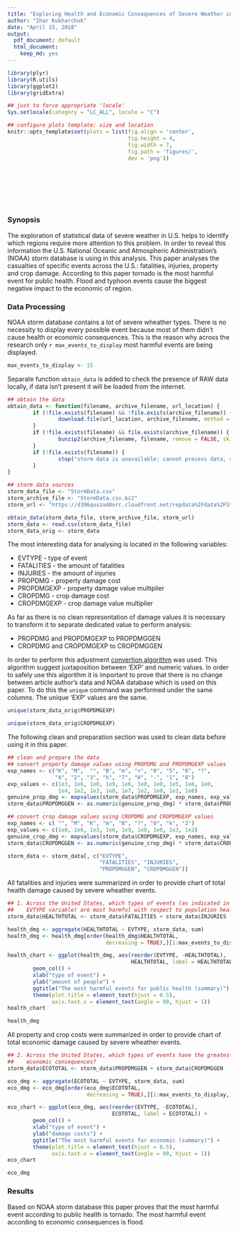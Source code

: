 ```yaml
---
title: "Exploring Health and Economic Consequences of Severe Weather in U.S."
author: "Ihar Kukharchuk"
date: "April 15, 2018"
output:
  pdf_document: default
  html_document:
    keep_md: yes
---
```


```r
library(plyr)
library(R.utils)
library(ggplot2)
library(gridExtra)

## just to force appropriate 'locale'
Sys.setlocale(category = "LC_ALL", locale = "C")

## configure plots template: size and location
knitr::opts_template$set(plots = list(fig.align = 'center',
                                      fig.height = 4,
                                      fig.width = 7,
                                      fig.path = 'figures/',
                                      dev = 'png'))
```

```r
```
```r
```
```r
```
```r
```
```r
```
```r
```
```r
```

### Synopsis
The exploration of statistical data of severe weather in U.S. helps to identify
which regions require more attention to this problem. In order to reveal this
information the U.S. National Oceanic and Atmospheric Administration's (NOAA)
storm database is using in this analysis. This paper analyses the casualties of
specific events across the U.S.: fatalities, injuries, property and crop damage.
According to this paper tornado is the most harmful event for public health.
Flood and typhoon events cause the biggest negative impact to the economic
of region.

### Data Processing

NOAA storm database contains a lot of severe wheather types. There is no
necessity to display every possible event because most of them didn't cause
health or economic consequences. This is the reason why across the research
only `r max_events_to_display` most harmful events are being displayed.

```r
max_events_to_display <- 15
```

Separate function `obtain_data` is added to check the presence of RAW data
locally, if data isn't present it will be loaded from the internet.

```r
## obtain the data
obtain_data <- function(filename, archive_filename, url_location) {
        if (!file.exists(filename) && !file.exists(archive_filename)) {
                download.file(url_location, archive_filename, method = "auto")
        }
        if (!file.exists(filename) && file.exists(archive_filename)) {
                bunzip2(archive_filename, filename, remove = FALSE, skip = TRUE)
        }
        if (!file.exists(filename)) {
                stop("storm data is unavailable: cannot process data, stop")
        }
}

## storm data sources
storm_data_file <- "StormData.csv"
storm_archive_file <- "StormData.csv.bz2"
storm_url <- "https://d396qusza40orc.cloudfront.net/repdata%2Fdata%2FStormData.csv.bz2"

obtain_data(storm_data_file, storm_archive_file, storm_url)
storm_data <- read.csv(storm_data_file)
storm_data_orig <- storm_data
```

The most interesting data for analysing is located in the following variables:

* EVTYPE - type of event
* FATALITIES - the amount of fatalities
* INJURIES - the amount of injuries
* PROPDMG - property damage cost
* PROPDMGEXP - property damage value multiplier
* CROPDMG - crop damage cost
* CROPDMGEXP - crop damage value multiplier

As far as there is no clean representation of damage values it is necessary to
transform it to separate dedicated value to perform analysis:

* PROPDMG and PROPDMGEXP to PROPDMGGEN
* CROPDMG and CROPDMGEXP to CROPDMGGEN

In order to perform this adjustment
[convertion algorithm](https://rstudio-pubs-static.s3.amazonaws.com/58957_37b6723ee52b455990e149edde45e5b6.html)
was used. This algorithm suggest juxtaposition between 'EXP' and numeric values.
In order to safely use this algorithm it is important to prove that there is no
change between article author's data and NOAA database which is used on this
paper. To do this the `unique` command was performed under the same columns.
The unique 'EXP' values are the same.

```r
unique(storm_data_orig$PROPDMGEXP)
```
```r
unique(storm_data_orig$CROPDMGEXP)
```

The following clean and preparation section was used to clean data before
using it in this paper.

```r
## clean and prepare the data
## convert property damage values using PROPDMG and PROPDMGEXP values
exp_names <- c("K", "M",  "", "B", "m", "+", "0", "5", "6", "?",
               "4", "2", "3", "h", "7", "H", "-", "1", "8")
exp_values <- c(1e3, 1e6, 1e0, 1e9, 1e6, 1e0, 1e0, 1e5, 1e6, 1e0,
                1e4, 1e2, 1e3, 1e0, 1e7, 1e2, 1e0, 1e1, 1e8)
genuine_prop_dmg <- mapvalues(storm_data$PROPDMGEXP, exp_names, exp_values)
storm_data$PROPDMGGEN <- as.numeric(genuine_prop_dmg) * storm_data$PROPDMG

## convert crop damage values using CROPDMG and CROPDMGEXP values
exp_names <- c( "", "M", "K", "m", "B", "?", "0", "k", "2")
exp_values <- c(1e0, 1e6, 1e3, 1e6, 1e9, 1e0, 1e0, 1e3, 1e2)
genuine_crop_dmg <- mapvalues(storm_data$CROPDMGEXP, exp_names, exp_values)
storm_data$CROPDMGGEN <- as.numeric(genuine_crop_dmg) * storm_data$CROPDMG

storm_data <- storm_data[, c("EVTYPE",
                             "FATALITIES", "INJURIES",
                             "PROPDMGGEN", "CROPDMGGEN")]
```

All fatalities and injuries were summarized in order to provide chart of total
health damage caused by severe wheather events.

```r
## 1. Across the United States, which types of events (as indicated in the
##    EVTYPE variable) are most harmful with respect to population health?
storm_data$HEALTHTOTAL <- storm_data$FATALITIES + storm_data$INJURIES

health_dmg <- aggregate(HEALTHTOTAL ~ EVTYPE, storm_data, sum)
health_dmg <- health_dmg[order(health_dmg$HEALTHTOTAL,
                               decreasing = TRUE),][1:max_events_to_display,]
```

```r
health_chart <- ggplot(health_dmg, aes(reorder(EVTYPE, -HEALTHTOTAL),
                                       HEALTHTOTAL, label = HEALTHTOTAL)) +
        geom_col() +
        xlab("type of event") +
        ylab("amount of people") +
        ggtitle("The most harmful events for public health (summary)") +
        theme(plot.title = element_text(hjust = 0.5),
              axis.text.x = element_text(angle = 90, hjust = 1))
health_chart
```
```r
health_dmg
```

All property and crop costs were summarized in order to provide chart of total
economic damage caused by severe wheather events.

```r
## 2. Across the United States, which types of events have the greatest
##    economic consequences?
storm_data$ECOTOTAL <- storm_data$PROPDMGGEN + storm_data$CROPDMGGEN

eco_dmg <- aggregate(ECOTOTAL ~ EVTYPE, storm_data, sum)
eco_dmg <- eco_dmg[order(eco_dmg$ECOTOTAL,
                         decreasing = TRUE),][1:max_events_to_display,]
```

```r
eco_chart <- ggplot(eco_dmg, aes(reorder(EVTYPE, -ECOTOTAL),
                                 ECOTOTAL, label = ECOTOTAL)) +
        geom_col() +
        xlab("type of event") +
        ylab("damage costs") +
        ggtitle("The most harmful events for economic (summary)") +
        theme(plot.title = element_text(hjust = 0.5),
              axis.text.x = element_text(angle = 90, hjust = 1))
eco_chart
```
```r
eco_dmg
```


### Results
Based on NOAA storm database this paper proves that the most harmful event
according to public health is tornado. The most harmful event according to
economic consequences is flood.
